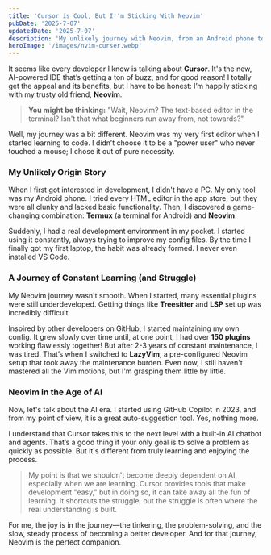 ```yaml
---
title: 'Cursor is Cool, But I''m Sticking With Neovim'
pubDate: '2025-7-07'
updatedDate: '2025-7-07'
description: 'My unlikely journey with Neovim, from an Android phone to the age of AI, and why I still choose it over modern AI-powered IDEs.'
heroImage: '/images/nvim-curser.webp'
---
```


It seems like every developer I know is talking about **Cursor**. It's the new, AI-powered IDE that’s getting a ton of buzz, and for good reason! I totally get the appeal and its benefits, but I have to be honest: I’m happily sticking with my trusty old friend, **Neovim**.

> **You might be thinking:** "Wait, Neovim? The text-based editor in the terminal? Isn't that what beginners run away from, not towards?"

Well, my journey was a bit different. Neovim was my very first editor when I started learning to code. I didn’t choose it to be a "power user" who never touched a mouse; I chose it out of pure necessity.

### My Unlikely Origin Story

When I first got interested in development, I didn't have a PC. My only tool was my Android phone. I tried every HTML editor in the app store, but they were all clunky and lacked basic functionality. Then, I discovered a game-changing combination: **Termux** (a terminal for Android) and **Neovim**.

Suddenly, I had a real development environment in my pocket. I started using it constantly, always trying to improve my config files. By the time I finally got my first laptop, the habit was already formed. I never even installed VS Code.

### A Journey of Constant Learning (and Struggle)

My Neovim journey wasn't smooth. When I started, many essential plugins were still underdeveloped. Getting things like **Treesitter** and **LSP** set up was incredibly difficult.

Inspired by other developers on GitHub, I started maintaining my own config. It grew slowly over time until, at one point, I had over **150 plugins** working flawlessly together! But after 2-3 years of constant maintenance, I was tired. That’s when I switched to **LazyVim**, a pre-configured Neovim setup that took away the maintenance burden. Even now, I still haven't mastered all the Vim motions, but I'm grasping them little by little.

### Neovim in the Age of AI

Now, let's talk about the AI era. I started using GitHub Copilot in 2023, and from my point of view, it is a great auto-suggestion tool. Yes, nothing more.

I understand that Cursor takes this to the next level with a built-in AI chatbot and agents. That’s a good thing if your only goal is to solve a problem as quickly as possible. But it's different from truly learning and enjoying the process.

> My point is that we shouldn't become deeply dependent on AI, especially when we are learning. Cursor provides tools that make development "easy," but in doing so, it can take away all the fun of learning. It shortcuts the struggle, but the struggle is often where the real understanding is built.

For me, the joy is in the journey—the tinkering, the problem-solving, and the slow, steady process of becoming a better developer. And for that journey, Neovim is the perfect companion.

